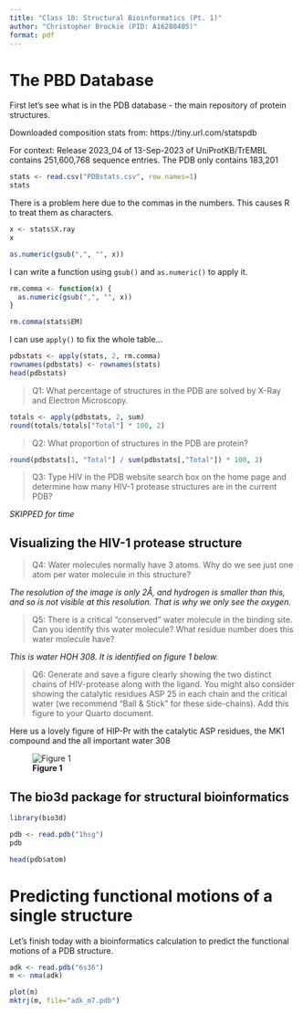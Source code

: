 ```yaml
---
title: "Class 10: Structural Bioinformatics (Pt. 1)"
author: "Christopher Brockie (PID: A16280405)"
format: pdf
---
```


# The PBD Database

First let's see what is in the PDB database - the main repository of protein structures. 

Downloaded composition stats from: https://tiny.url.com/statspdb

For context: Release 2023_04 of 13-Sep-2023 of UniProtKB/TrEMBL contains 251,600,768 sequence entries. The PDB only contains 183,201

```r
stats <- read.csv("PDBstats.csv", row.names=1)
stats
```

There is a problem here due to the commas in the numbers. This causes R to treat them as characters.

```r
x <- stats$X.ray
x
```

```r
as.numeric(gsub(",", "", x))
```

I can write a function using `gsub()` and `as.numeric()` to apply it.
```r
rm.comma <- function(x) {
  as.numeric(gsub(",", "", x))
}
```

```r
rm.comma(stats$EM)
```

I can use `apply()` to fix the whole table...
```r
pdbstats <- apply(stats, 2, rm.comma)
rownames(pdbstats) <- rownames(stats)
head(pdbstats)
```

> Q1: What percentage of structures in the PDB are solved by X-Ray and Electron Microscopy.

```r
totals <- apply(pdbstats, 2, sum)
round(totals/totals["Total"] * 100, 2)
```

> Q2: What proportion of structures in the PDB are protein?

```r
round(pdbstats[1, "Total"] / sum(pdbstats[,"Total"]) * 100, 2)
```

> Q3: Type HIV in the PDB website search box on the home page and determine how many HIV-1 protease structures are in the current PDB?

*SKIPPED for time*

## Visualizing the HIV-1 protease structure

> Q4: Water molecules normally have 3 atoms. Why do we see just one atom per water molecule in this structure?

*The resolution of the image is only 2Å, and hydrogen is smaller than this, and so is not visible at this resolution. That is why we only see the oxygen.*

> Q5: There is a critical “conserved” water molecule in the binding site. Can you identify this water molecule? What residue number does this water molecule have?

*This is water HOH 308. It is identified on figure 1 below.*

> Q6: Generate and save a figure clearly showing the two distinct chains of HIV-protease along with the ligand. You might also consider showing the catalytic residues ASP 25 in each chain and the critical water (we recommend “Ball & Stick” for these side-chains). Add this figure to your Quarto document.

Here us a lovely figure of HIP-Pr with the catalytic ASP residues, the MK1 compound and the all important water 308

![**Figure 1**](1HSG.png)

## The bio3d package for structural bioinformatics

```r
library(bio3d)

pdb <- read.pdb("1hsg")
pdb
```

```r
head(pdb$atom)
```

# Predicting functional motions of a single structure

Let's finish today with a bioinformatics calculation to predict the functional motions of a PDB structure.

```r
adk <- read.pdb("6s36")
m <- nma(adk)
```

```r
plot(m)
mktrj(m, file="adk_m7.pdb")
```

